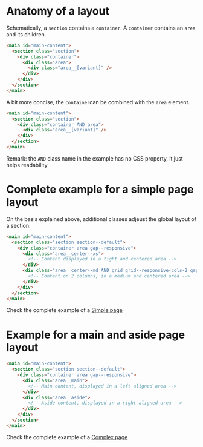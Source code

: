
<Meta
  title="Layouts/General"
/>

# Anatomy of a layout

Schematically, a `section` contains a `container`. A `container` contains an `area` and its children.

```html
<main id="main-content">     
  <section class="section">
    <div class="container">
      <div class="area">
        <div class="area__[variant]" />
      </div>
    </div>
  </section>
</main>
```

A bit more concise, the `container`can be combined with the `area` element.

```html
<main id="main-content">     
  <section class="section">
    <div class="container AND area">
      <div class="area__[variant]" />
    </div>
  </section>
</main>
```

Remark: the `AND` class name in the example has no CSS property, it just helps readability

# Complete example for a simple page layout

On the basis explained above, additional classes adjeust the global layout of a section:

```html
<main id="main-content">     
  <section class="section section--default">
    <div class="container area gap--responsive">
      <div class="area__center--xs">
        <!-- Content displayed in a tight and centered area -->
      </div>
      <div class="area__center--md AND grid grid--responsive-cols-2 gap--responsive">
        <!-- Content on 2 columns, in a medium and centered area -->
      </div>
    </div>
  </section>
</main>
```

Check the complete example of a <a href="?path=/docs/pages-detail-page-simple--example">Simple page</a>



# Example for a main and aside page layout

```html
<main id="main-content">     
  <section class="section section--default">
    <div class="container area gap--responsive">
      <div class="area__main">
        <!-- Main content, displayed in a left aligned area -->
      </div>
      <div class="area__aside">
        <!-- Aside content, displayed in a right aligned area -->
      </div> 
    </div>
  </section>
</main>
```

Check the complete example of a <a href="?path=/docs/pages-detail-page-complex--example">Complex page</a>

